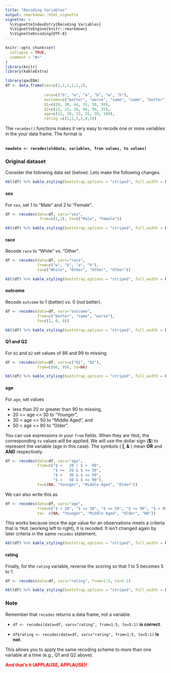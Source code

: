 ```yaml
---
title: "Recoding Variables"
output: rmarkdown::html_vignette
vignette: >
  %\VignetteIndexEntry{Recoding Variables}
  %\VignetteEngine{knitr::rmarkdown}
  %\VignetteEncoding{UTF-8}
---
```


```r
knitr::opts_chunk$set(
  collapse = TRUE,
  comment = "#>"
)
library(knitr)
library(kableExtra)
```

```r
library(qacEDA)
df <- data.frame(sex=c(1,2,1,2,2,2),
                
                 race=c("b", "w", "a", "b", "w", "h"),
                 outcome=c("better", "worse", "same", "same", "better", "worse"),
                 Q1=c(20, 30, 44, 15, 50, 99),
                 Q2=c(15, 23, 18, 86, 99, 35),
                 age=c(12, 20, 33, 55, 30, 100),
                 rating =c(1,2,5,3,4,5))
```

The `recodes()` functions makes it very easy to recode one or more variables in the your data frame. The format is </br></br>

**`newdata <- recodes(olddata, variables, from values, to values)`**

### Original dataset

Consider the following data set (below). Lets make the following changes.

```r
kbl(df) %>% kable_styling(bootstrap_options = "striped", full_width = F, position = "left")
```



#### sex

For `sex`, set 1 to "Male" and 2 to "Female".

```r
df <- recodes(data=df, vars="sex", 
               from=c(1,2), to=c("Male", "Female"))
```

```r
kbl(df) %>% kable_styling(bootstrap_options = "striped", full_width = F, position = "left")
```

#### race
Recode `race` to "White" vs. "Other".

```r
df <- recodes(data=df, vars="race", 
              from=c("w", "b", "a", "h"), 
              to=c("White", "Other", "Other", "Other"))
```

```r
kbl(df) %>% kable_styling(bootstrap_options = "striped", full_width = F, position = "left")
```

#### outcome
Recode `outcome` to 1 (better) vs. 0 (not better).

```r
df <- recodes(data=df, vars="outcome", 
              from=c("better", "same", "worse"), 
              to=c(1, 0, 0))
```

```r
kbl(df) %>% kable_styling(bootstrap_options = "striped", full_width = F, position = "left")
```


#### Q1 and Q2

For `Q1` and `Q2` set values of 86 and 99 to missing.

```r
df <- recodes(data=df, vars=c("Q1", "Q2"), 
              from=c(86, 99), to=NA)
```

```r
kbl(df) %>% kable_styling(bootstrap_options = "striped", full_width = F, position = "left")
```

#### age

For `age`, set values 

* less than 20 or greater than 90 to missing, 
* 20 <= age <= 30 to "Younger",   
* 30 < age <= 50 to "Middle Aged", and   
* 50 < age <= 90 to "Older". 

You can use expressions in your `from` fields. When they are `TRUE`, the corresponding `to` values will be applied. We will use the dollar sign (**\$**) to represent the variable (age in this case). The symbols ( **\|**, **\&** ) mean **OR** and **AND** respectively.

```r
df <- recodes(data=df, vars="age", 
              from=c("$ <   20 | $ >  90", 
                     "$ >=  20 & $ <= 30",
                     "$ >   30 & $ <= 50",
                     "$ >   50 & $ <= 90"), 
              to=c(NA, "Younger", "Middle Aged", "Older"))
```

We can also write this as

```r
df <- recodes(data=df, vars="age", 
              from=c("$ < 20", "$ <= 30", "$ <= 50", "$ <= 90", "$ > 90"), 
              to=  c(NA, "Younger", "Middle Aged", "Older", "NA"))
```

This works because once the age value for an observations meets a criteria that is `TRUE` (working left to right), it is recoded. It isn't changed again by later criteria in the same `recodes` statement.

```r
kbl(df) %>% kable_styling(bootstrap_options = "striped", full_width = F, position = "left")
```

#### rating

Finally, for the `rating` variable, reverse the scoring so that 1 to 5 becomes
5 to 1.

```r
df <- recodes(data=df, vars="rating", from=1:5, to=5:1)
```

```r
kbl(df) %>% kable_styling(bootstrap_options = "striped", full_width = F, position = "left")
```

### Note

Remember that `recodes` returns a data frame, not a variable. 

* `df <- recodes(data=df, vars="rating", from=1:5, to=5:1)` **is correct**.  

* `df$rating <- recodes(data=df, vars="rating", from=1:5, to=5:1)` **is not**.

This allows you to apply the same recoding scheme to more than one variable at a time (e.g., Q1 and Q2 above).

**<span style="color: red;">And that's it (APPLAUSE, APPLAUSE)!</span>**
